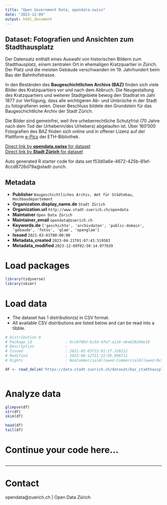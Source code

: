 ```yaml
---
title: "Open Government Data, opendata.swiss"
date: "2023-12-09"
output: html_document
---
```


## Dataset: Fotografien und Ansichten zum Stadthausplatz

Der Datensatz enthält eines Auswahl von historischen Bildern zum Stadthausplatz, einem zentralen Ort in ehemaligen Kratzquartier in Zürich. Der Platz und die meisten Gebäude verschwanden im 19. Jahrhundert beim Bau der Bahnhofstrasse. 

In den Beständen des **Baugeschichtlichen Archivs (BAZ)** finden sich viele Bilder des Kratzquartiers vor und nach dem Abbruch. Die Neugestaltung des Kratzquartiers und weiterer Stadtgebiete bewog den Stadtrat im Jahr 1877 zur Verfügung, dass alle wichtigeren Ab- und Umbrüche in der Stadt zu fotografieren seien. Dieser Beschluss bildete den Grundstein für das Baugeschichtliche Archiv der Stadt Zürich. 

Die Bilder sind gemeinfrei, weil ihre urheberrechtliche Schutzfrist (70 Jahre nach dem Tod der Urheberin/des Urhebers) abgelaufen ist. Über 160'000 Fotografien des BAZ finden sich online und in offener Lizenz auf der Plattform [e-Pics](https://baz.e-pics.ethz.ch/) der ETH-Bibliothek.

[Direct link by **opendata.swiss** for dataset](https://opendata.swiss/de/dataset/fotografien-und-ansichten-zum-stadthausplatz)<br>
[Direct link by **Stadt Zürich** for dataset](https://data.stadt-zuerich.ch/dataset/baz_stadthausplatz)

Auto generated R starter code for data set f53d0a6e-4672-425b-81ef-8ccd8726d79a@stadt-zurich.

## Metadata

- **Publisher** `Baugeschichtliches Archiv, Amt für Städtebau, Hochbaudepartement`
- **Organization.display_name.de** `Stadt Zürich`
- **Organization.url** `http://www.stadt-zuerich.ch/opendata`
- **Maintainer** `Open Data Zürich`
- **Maintainer_email** `opendata@zuerich.ch`
- **Keywords.de** `['geschichte', 'archivdaten', 'public-domain', 'gebaude', 'fotos', 'glam', 'openglam']`
- **Issued** `2021-03-01T00:00:00`
- **Metadata_created** `2023-04-21T01:07:43.519503`
- **Metadata_modified** `2023-12-09T02:50:14.977639`


# Load packages

```r

library(tidyverse)
library(skimr)

```

# Load data

-   The dataset has 1 distribution(s) in CSV format.
-   All available CSV distributions are listed below and can be read into a tibble.

```r

# Distribution 0
# Package_id               : 6cc8708d-bc3d-47e7-a110-a6a828268e18
# Description              : 
# Issued                   : 2021-03-03T15:01:17.326212
# Modified                 : 2023-08-12T21:22:05.990711
# Rights                   : NonCommercialAllowed-CommercialAllowed-ReferenceRequired

df <- read_delim('https://data.stadt-zuerich.ch/dataset/baz_stadthausplatz/download/baz_stadthausplatz.csv')



```

# Analyze data

```r

glimpse(df)
str(df)
skim(df)

head(df)
tail(df)

```

# Continue your code here...

```r

```

------------------------------------------------------------------------

# Contact

opendata@zuerich.ch | Open Data Zürich
